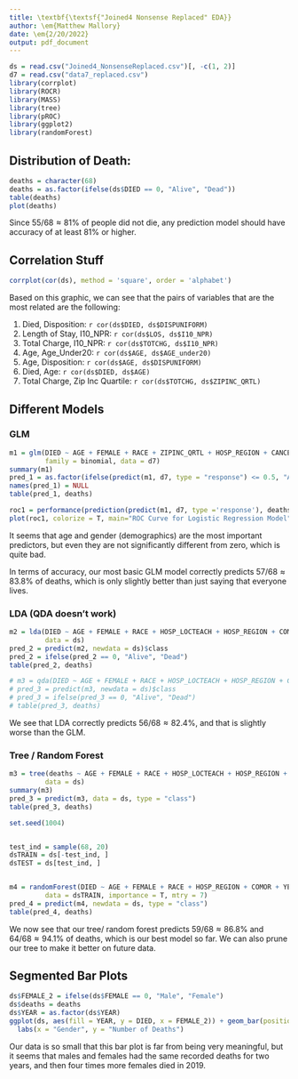 ```yaml
---
title: \textbf{\textsf{"Joined4 Nonsense Replaced" EDA}}
author: \em{Matthew Mallory}
date: \em{2/20/2022}
output: pdf_document
---
```


```r
ds = read.csv("Joined4_NonsenseReplaced.csv")[, -c(1, 2)]
d7 = read.csv("data7_replaced.csv")
library(corrplot)
library(ROCR)
library(MASS)
library(tree)
library(pROC)
library(ggplot2)
library(randomForest)
```

## Distribution of Death:

```r
deaths = character(68)
deaths = as.factor(ifelse(ds$DIED == 0, "Alive", "Dead"))
table(deaths)
plot(deaths)
```

Since $55/68 \approx 81\%$ of people did not die, any prediction model should have accuracy of at least 81\% or higher. 

## Correlation Stuff 
```r
corrplot(cor(ds), method = 'square', order = 'alphabet')
```

Based on this graphic, we can see that the pairs of variables that are the most related are the following:

1. Died, Disposition: `r cor(ds$DIED, ds$DISPUNIFORM)`
2. Length of Stay, I10_NPR: `r cor(ds$LOS, ds$I10_NPR)`
3. Total Charge, I10_NPR: `r cor(ds$TOTCHG, ds$I10_NPR)`
4. Age, Age_Under20: `r cor(ds$AGE, ds$AGE_under20)`
5. Age, Disposition: `r cor(ds$AGE, ds$DISPUNIFORM)`
6. Died, Age: `r cor(ds$DIED, ds$AGE)`
7. Total Charge, Zip Inc Quartile: `r cor(ds$TOTCHG, ds$ZIPINC_QRTL)`

## Different Models

### GLM

```r
m1 = glm(DIED ~ AGE + FEMALE + RACE + ZIPINC_QRTL + HOSP_REGION + CANCER + DIABETES + COMOR, 
         family = binomial, data = d7)
summary(m1)
pred_1 = as.factor(ifelse(predict(m1, d7, type = "response") <= 0.5, "Alive", "Dead"))
names(pred_1) = NULL
table(pred_1, deaths)

roc1 = performance(prediction(predict(m1, d7, type ='response'), deaths), "tpr", "fpr")
plot(roc1, colorize = T, main="ROC Curve for Logistic Regression Model")
```

It seems that age and gender (demographics) are the most important predictors, but even they are not significantly different from zero, which is quite bad.

In terms of accuracy, our most basic GLM model correctly predicts $57/68 \approx 83.8\%$ of deaths, which is only slightly better than just saying that everyone lives.

### LDA (QDA doesn't work)

```r
m2 = lda(DIED ~ AGE + FEMALE + RACE + HOSP_LOCTEACH + HOSP_REGION + COMOR + YEAR + ZIPINC_QRTL,
         data = ds)
pred_2 = predict(m2, newdata = ds)$class
pred_2 = ifelse(pred_2 == 0, "Alive", "Dead")
table(pred_2, deaths)

# m3 = qda(DIED ~ AGE + FEMALE + RACE + HOSP_LOCTEACH + HOSP_REGION + COMOR + YEAR + ZIPINC_QRTL,data = ds)
# pred_3 = predict(m3, newdata = ds)$class
# pred_3 = ifelse(pred_3 == 0, "Alive", "Dead")
# table(pred_3, deaths)
```

We see that LDA correctly predicts $56/68 \approx 82.4\%$, and that is slightly worse than the GLM.

### Tree / Random Forest

```r
m3 = tree(deaths ~ AGE + FEMALE + RACE + HOSP_LOCTEACH + HOSP_REGION + COMOR + YEAR + ZIPINC_QRTL,
         data = ds)
summary(m3)
pred_3 = predict(m3, data = ds, type = "class")
table(pred_3, deaths)

set.seed(1004)


test_ind = sample(68, 20)
dsTRAIN = ds[-test_ind, ]
dsTEST = ds[test_ind, ]


m4 = randomForest(DIED ~ AGE + FEMALE + RACE + HOSP_REGION + COMOR + YEAR + ZIPINC_QRTL,
         data = dsTRAIN, importance = T, mtry = 7)
pred_4 = predict(m4, newdata = ds, type = "class")
table(pred_4, deaths)
```

We now see that our tree/ random forest predicts $59/68 \approx 86.8\%$ and $64/68 \approx 94.1\%$ of deaths, which is our best model so far. We can also prune our tree to make it better on future data.

## Segmented Bar Plots

```r
ds$FEMALE_2 = ifelse(ds$FEMALE == 0, "Male", "Female")
ds$deaths = deaths
ds$YEAR = as.factor(ds$YEAR)
ggplot(ds, aes(fill = YEAR, y = DIED, x = FEMALE_2)) + geom_bar(position = "stack", stat = "identity") +
  labs(x = "Gender", y = "Number of Deaths")
```

Our data is so small that this bar plot is far from being very meaningful, but it seems that males and females had the same recorded deaths for two years, and then four times more females died in 2019.

